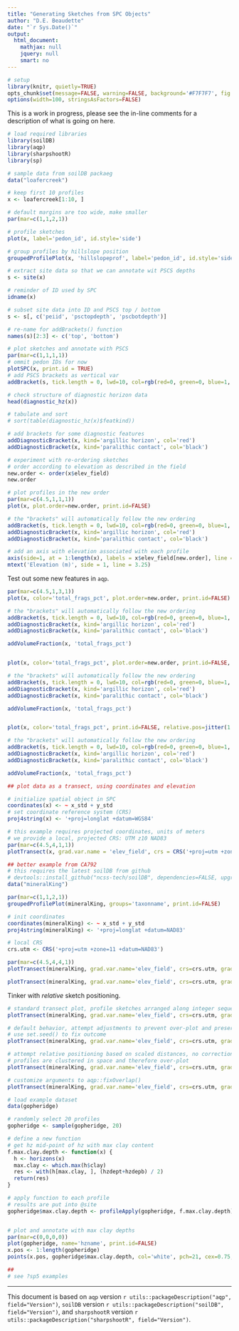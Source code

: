 ```yaml
---
title: "Generating Sketches from SPC Objects"
author: "D.E. Beaudette"
date: "`r Sys.Date()`"
output:
  html_document:
    mathjax: null
    jquery: null
    smart: no
---
```


```r
# setup
library(knitr, quietly=TRUE)
opts_chunk$set(message=FALSE, warning=FALSE, background='#F7F7F7', fig.align='center', fig.retina=1, dev='png', tidy=FALSE, verbose=FALSE)
options(width=100, stringsAsFactors=FALSE)
```

This is a work in progress, please see the in-line comments for a description of what is going on here.

```r
# load required libraries
library(soilDB)
library(aqp)
library(sharpshootR)
library(sp)

# sample data from soilDB packaeg
data("loafercreek")

# keep first 10 profiles
x <- loafercreek[1:10, ]

# default margins are too wide, make smaller
par(mar=c(1,1,2,1))

# profile sketches
plot(x, label='pedon_id', id.style='side')

# group profiles by hillslope position
groupedProfilePlot(x, 'hillslopeprof', label='pedon_id', id.style='side')

# extract site data so that we can annotate wit PSCS depths
s <- site(x)

# reminder of ID used by SPC
idname(x)

# subset site data into ID and PSCS top / bottom 
s <- s[, c('peiid', 'psctopdepth', 'pscbotdepth')]

# re-name for addBrackets() function
names(s)[2:3] <- c('top', 'bottom') 

# plot sketches and annotate with PSCS
par(mar=c(1,1,1,1))
# ommit pedon IDs for now
plotSPC(x, print.id = TRUE)
# add PSCS brackets as vertical var
addBracket(s, tick.length = 0, lwd=10, col=rgb(red=0, green=0, blue=1, alpha=0.25))

# check structure of diagnostic horizon data
head(diagnostic_hz(x))

# tabulate and sort
# sort(table(diagnostic_hz(x)$featkind))

# add brackets for some diagnostic features
addDiagnosticBracket(x, kind='argillic horizon', col='red')
addDiagnosticBracket(x, kind='paralithic contact', col='black')
```

```r
# experiment with re-ordering sketches
# order according to elevation as described in the field
new.order <- order(x$elev_field)
new.order

# plot profiles in the new order
par(mar=c(4.5,1,1,1))
plot(x, plot.order=new.order, print.id=FALSE)

# the "brackets" will automatically follow the new ordering
addBracket(s, tick.length = 0, lwd=10, col=rgb(red=0, green=0, blue=1, alpha=0.25))
addDiagnosticBracket(x, kind='argillic horizon', col='red')
addDiagnosticBracket(x, kind='paralithic contact', col='black')

# add an axis with elevation associated with each profile
axis(side=1, at = 1:length(x), labels = x$elev_field[new.order], line = 1)
mtext('Elevation (m)', side = 1, line = 3.25)
```


Test out some new features in `aqp`.
```r
par(mar=c(4.5,1,3,1))
plot(x, color='total_frags_pct', plot.order=new.order, print.id=FALSE)

# the "brackets" will automatically follow the new ordering
addBracket(s, tick.length = 0, lwd=10, col=rgb(red=0, green=0, blue=1, alpha=0.25))
addDiagnosticBracket(x, kind='argillic horizon', col='red')
addDiagnosticBracket(x, kind='paralithic contact', col='black')

addVolumeFraction(x, 'total_frags_pct')


plot(x, color='total_frags_pct', plot.order=new.order, print.id=FALSE, relative.pos=jitter(1:length(x)))

# the "brackets" will automatically follow the new ordering
addBracket(s, tick.length = 0, lwd=10, col=rgb(red=0, green=0, blue=1, alpha=0.25))
addDiagnosticBracket(x, kind='argillic horizon', col='red')
addDiagnosticBracket(x, kind='paralithic contact', col='black')

addVolumeFraction(x, 'total_frags_pct')


plot(x, color='total_frags_pct', print.id=FALSE, relative.pos=jitter(1:length(x)))

# the "brackets" will automatically follow the new ordering
addBracket(s, tick.length = 0, lwd=10, col=rgb(red=0, green=0, blue=1, alpha=0.25))
addDiagnosticBracket(x, kind='argillic horizon', col='red')
addDiagnosticBracket(x, kind='paralithic contact', col='black')

addVolumeFraction(x, 'total_frags_pct')
```




```r
## plot data as a transect, using coordinates and elevation

# initialize spatial object in SPC
coordinates(x) <- ~ x_std + y_std
# set coordinate reference system (CRS)
proj4string(x) <- '+proj=longlat +datum=WGS84'

# this example requires projected coordinates, units of meters
# we provide a local, projected CRS: UTM z10 NAD83
par(mar=c(4.5,4,1,1))
plotTransect(x, grad.var.name = 'elev_field', crs = CRS('+proj=utm +zone=10 +datum=NAD83'))
```

```r
## better example from CA792
# this requires the latest soilDB from github
# devtools::install_github("ncss-tech/soilDB", dependencies=FALSE, upgrade_dependencies=FALSE)
data("mineralKing")

par(mar=c(1,1,2,1))
groupedProfilePlot(mineralKing, groups='taxonname', print.id=FALSE)
```


```r
# init coordinates
coordinates(mineralKing) <- ~ x_std + y_std
proj4string(mineralKing) <- '+proj=longlat +datum=NAD83'

# local CRS
crs.utm <- CRS('+proj=utm +zone=11 +datum=NAD83')

par(mar=c(4.5,4,4,1))
plotTransect(mineralKing, grad.var.name='elev_field', crs=crs.utm, grad.axis.title='Elevation (m)', label='pedon_id')

plotTransect(mineralKing, grad.var.name='elev_field', crs=crs.utm, grad.axis.title='Elevation (m)', label='pedon_id', color='clay')
```

Tinker with *relative* sketch positioning.
```r
# standard transect plot, profile sketches arranged along integer sequence
plotTransect(mineralKing, grad.var.name='elev_field', crs=crs.utm, grad.axis.title='Elevation (m)', label='pedon_id', name='hzname')

# default behavior, attempt adjustments to prevent over-plot and preserve relative spacing
# use set.seed() to fix outcome
plotTransect(mineralKing, grad.var.name='elev_field', crs=crs.utm, grad.axis.title='Elevation (m)', label='pedon_id', name='hzname', width=0.15, spacing = 'relative')

# attempt relative positioning based on scaled distances, no corrections for overlap
# profiles are clustered in space and therefore over-plot
plotTransect(mineralKing, grad.var.name='elev_field', crs=crs.utm, grad.axis.title='Elevation (m)', label='pedon_id', name='hzname', width=0.15, spacing = 'relative', fix.relative.pos = FALSE)

# customize arguments to aqp::fixOverlap()
plotTransect(mineralKing, grad.var.name='elev_field', crs=crs.utm, grad.axis.title='Elevation (m)', label='pedon_id', name='hzname', width=0.15, spacing = 'relative', fix.relative.pos = list(maxIter=6000, trace=TRUE, adj=0.2, thresh=0.7))
```



```r
# load example dataset
data(gopheridge)

# randomly select 20 profiles
gopheridge <- sample(gopheridge, 20)

# define a new function
# get hz mid-point of hz with max clay content
f.max.clay.depth <- function(x) {
  h <- horizons(x)
  max.clay <- which.max(h$clay)
  res <- with(h[max.clay, ], (hzdept+hzdepb) / 2)
  return(res)
}

# apply function to each profile
# results are put into @site
gopheridge$max.clay.depth <- profileApply(gopheridge, f.max.clay.depth)


# plot and annotate with max clay depths
par(mar=c(0,0,0,0))
plot(gopheridge, name='hzname', print.id=FALSE)
x.pos <- 1:length(gopheridge)
points(x.pos, gopheridge$max.clay.depth, col='white', pch=21, cex=0.75, bg='black')
```

```r
##
# see ?sp5 examples
```



----------------------------
This document is based on `aqp` version `r utils::packageDescription("aqp", field="Version")`, `soilDB` version `r utils::packageDescription("soilDB", field="Version")`, and `sharpshootR` version `r utils::packageDescription("sharpshootR", field="Version")`.





